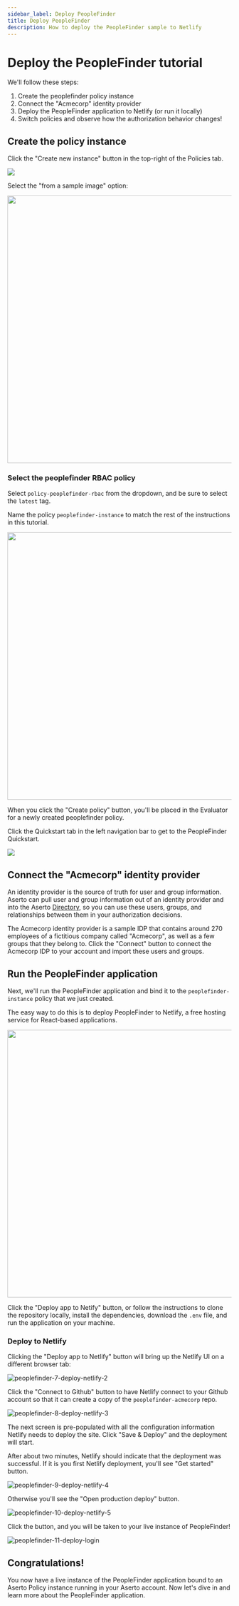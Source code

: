 ```yaml
---
sidebar_label: Deploy PeopleFinder
title: Deploy PeopleFinder
description: How to deploy the PeopleFinder sample to Netlify
---
```


# Deploy the PeopleFinder tutorial

We'll follow these steps:
1. Create the peoplefinder policy instance
2. Connect the "Acmecorp" identity provider
3. Deploy the PeopleFinder application to Netlify (or run it locally)
4. Switch policies and observe how the authorization behavior changes!

## Create the policy instance

Click the "Create new instance" button in the top-right of the Policies tab.

<img src="/todo/todo-policy.png" />

Select the "from a sample image" option:

<img src="/todo/from-a-sample-image.png" width="600px" />

### Select the peoplefinder RBAC policy

Select `policy-peoplefinder-rbac` from the dropdown, and be sure to select the `latest` tag.

Name the policy `peoplefinder-instance` to match the rest of the instructions in this tutorial.

<img src="/peoplefinder/peoplefinder-instance.png" width="600px" />

When you click the "Create policy" button, you'll be placed in the Evaluator for a newly created peoplefinder policy.

Click the Quickstart tab in the left navigation bar to get to the PeopleFinder Quickstart.

<img src="/peoplefinder/peoplefinder-quickstart.png" />

## Connect the "Acmecorp" identity provider

An identity provider is the source of truth for user and group information. Aserto can pull user and group information out of an identity provider and into the Aserto [Directory](/docs/overview/directory), so you can use these users, groups, and relationships between them in your authorization decisions.

The Acmecorp identity provider is a sample IDP that contains around 270 employees of a fictitious company called "Acmecorp", as well as a few groups that they belong to. Click the "Connect" button to connect the Acmecorp IDP to your account and import these users and groups.

## Run the PeopleFinder application

Next, we'll run the PeopleFinder application and bind it to the `peoplefinder-instance` policy that we just created.

The easy way to do this is to deploy PeopleFinder to Netlify, a free hosting service for React-based applications.

<img src="/peoplefinder/deploy-peoplefinder.png" width="600px" />

Click the "Deploy app to Netify" button, or follow the instructions to clone the repository locally, install the dependencies, download the `.env` file, and run the application on your machine.

### Deploy to Netlify

Clicking the "Deploy app to Netlify" button will bring up the Netlify UI on a different browser tab:

![peoplefinder-7-deploy-netlify-2](/peoplefinder-7-deploy-netlify-2.png)

Click the "Connect to Github" button to have Netlify connect to your Github account so that it can create a copy of the `peoplefinder-acmecorp` repo.

![peoplefinder-8-deploy-netlify-3](/peoplefinder-8-deploy-netlify-3.png)

The next screen is pre-populated with all the configuration information Netlify needs to deploy the site. Click "Save & Deploy" and the deployment will start.

After about two minutes, Netlify should indicate that the deployment was successful. If it is you first Netlify deployment, you'll see "Get started" button.

![peoplefinder-9-deploy-netlify-4](/peoplefinder-9-deploy-netlify-4.png)

Otherwise you'll see the "Open production deploy" button.

![peoplefinder-10-deploy-netlify-5](/peoplefinder-10-deploy-netlify-5.png)

Click the button, and you will be taken to your live instance of PeopleFinder!

![peoplefinder-11-deploy-login](/peoplefinder-11-deploy-login.png)

## Congratulations!

You now have a live instance of the PeopleFinder application bound to an Aserto Policy instance running in your Aserto account. Now let's dive in and learn more about the PeopleFinder application.
